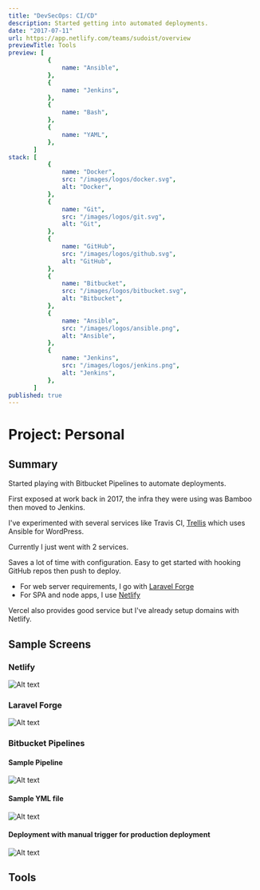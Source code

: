 ```yaml
---
title: "DevSecOps: CI/CD"
description: Started getting into automated deployments.
date: "2017-07-11"
url: https://app.netlify.com/teams/sudoist/overview
previewTitle: Tools
preview: [
           {
               name: "Ansible",
           },
           {
               name: "Jenkins",
           },
           {
               name: "Bash",
           },
           {
               name: "YAML",
           },
       ]
stack: [
           {
               name: "Docker",
               src: "/images/logos/docker.svg",
               alt: "Docker",
           },
           {
               name: "Git",
               src: "/images/logos/git.svg",
               alt: "Git",
           },
           {
               name: "GitHub",
               src: "/images/logos/github.svg",
               alt: "GitHub",
           },
           {
               name: "Bitbucket",
               src: "/images/logos/bitbucket.svg",
               alt: "Bitbucket",
           },
           {
               name: "Ansible",
               src: "/images/logos/ansible.png",
               alt: "Ansible",
           },
           {
               name: "Jenkins",
               src: "/images/logos/jenkins.png",
               alt: "Jenkins",
           },
       ]
published: true
---
```


# Project: Personal


## Summary

Started playing with Bitbucket Pipelines to automate deployments.

First exposed at work back in 2017, the infra they were using was Bamboo then moved to Jenkins.

I've experimented with several services like Travis CI, [Trellis](https://roots.io/trellis/) which uses Ansible for WordPress.

Currently I just went with 2 services.

Saves a lot of time with configuration. Easy to get started with hooking GitHub repos then push to deploy.

- For web server requirements, I go with [Laravel Forge](https://forge.laravel.com/)
- For SPA and node apps, I use [Netlify](https://www.netlify.com/)

Vercel also provides good service but I've already setup domains with Netlify.


## Sample Screens

### Netlify

![Alt text](https://res.cloudinary.com/langitlupakintoncloud/image/upload/v1711792079/projects.jcos.io/h8tc3mouov7yqh9ra8po.png "Netlify")

### Laravel Forge

![Alt text](https://res.cloudinary.com/langitlupakintoncloud/image/upload/v1711792079/projects.jcos.io/e5dxs3lfuqjqzgejqaoo.png "Laravel Forge")

### Bitbucket Pipelines

#### Sample Pipeline

![Alt text](https://res.cloudinary.com/langitlupakintoncloud/image/upload/v1712143509/projects.jcos.io/lohul8pcfkovswqktvz1.png "Sample Pipeline")

#### Sample YML file

![Alt text](https://res.cloudinary.com/langitlupakintoncloud/image/upload/v1712143627/projects.jcos.io/oumnr4hjrpodogckjw73.png "Sample YML file")

#### Deployment with manual trigger for production deployment

![Alt text](https://res.cloudinary.com/langitlupakintoncloud/image/upload/v1712143508/projects.jcos.io/w2tt5eed62zvcdp9pxkg.png "Deployment with manual trigger for production deployment")


## Tools
